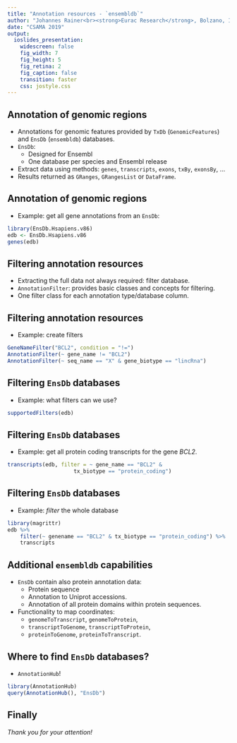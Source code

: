 ```yaml
---
title: "Annotation resources - `ensembldb`"
author: "Johannes Rainer<br><strong>Eurac Research</strong>, Bolzano, Italy<br>johannes.rainer@eurac.edu - github: jorainer - twitter: jo_rainer"
date: "CSAMA 2019"
output: 
  ioslides_presentation:
    widescreen: false
    fig_width: 7
    fig_height: 5
    fig_retina: 2
    fig_caption: false
    transition: faster
    css: jostyle.css
---
```


<style type="text/css">

slides > slide:not(.nobackground):after {
  content: '';
}

slides > slide {
    -webkit-transition:none !important;transition:none !important;
}

.build > * {
  -webkit-transition: opacity 0.1s ease-in-out;
  -webkit-transition-delay: 0.1s;
  -moz-transition: opacity 0.1s ease-in-out 0.1s;
  -o-transition: opacity 0.1s ease-in-out 0.1s;
  transition: opacity 0.1s ease-in-out 0.1s;
}

</style>

## Annotation of genomic regions

- Annotations for genomic features provided by `TxDb` (`GenomicFeatures`) and
  `EnsDb` (`ensembldb`) databases.
- `EnsDb`:
  - Designed for Ensembl
  - One database per species and Ensembl release
- Extract data using methods: `genes`, `transcripts`, `exons`, `txBy`,
  `exonsBy`, ...
- Results returned as `GRanges`, `GRangesList` or `DataFrame`.

## Annotation of genomic regions {.build}

- Example: get all gene annotations from an `EnsDb`:
```r
library(EnsDb.Hsapiens.v86)
edb <- EnsDb.Hsapiens.v86
genes(edb)
```

## Filtering annotation resources

- Extracting the full data not always required: filter database.
- `AnnotationFilter`: provides basic classes and concepts for filtering.
- One filter class for each annotation type/database column.

## Filtering annotation resources {.build}

- Example: create filters
```r
GeneNameFilter("BCL2", condition = "!=")
AnnotationFilter(~ gene_name != "BCL2")
AnnotationFilter(~ seq_name == "X" & gene_biotype == "lincRna")
```

## Filtering `EnsDb` databases {.build}

- Example: what filters can we use?
```r
supportedFilters(edb)
```

## Filtering `EnsDb` databases {.build}

- Example: get all protein coding transcripts for the gene *BCL2*.
```r
transcripts(edb, filter = ~ gene_name == "BCL2" &
                     tx_biotype == "protein_coding")
```

## Filtering `EnsDb` databases {.build}

- Example: *filter* the whole database
```r
library(magrittr)
edb %>%
    filter(~ genename == "BCL2" & tx_biotype == "protein_coding") %>%
    transcripts
```

## Additional `ensembldb` capabilities

- `EnsDb` contain also protein annotation data:
  - Protein sequence
  - Annotation to Uniprot accessions.
  - Annotation of all protein domains within protein sequences.
- Functionality to map coordinates: 
  - `genomeToTranscript`, `genomeToProtein`,
  - `transcriptToGenome`, `transcriptToProtein`, 
  - `proteinToGenome`, `proteinToTranscript`.
  
## Where to find `EnsDb` databases? {.build}

- `AnnotationHub`!
```r
library(AnnotationHub)
query(AnnotationHub(), "EnsDb")
```

## Finally

*Thank you for your attention!*
